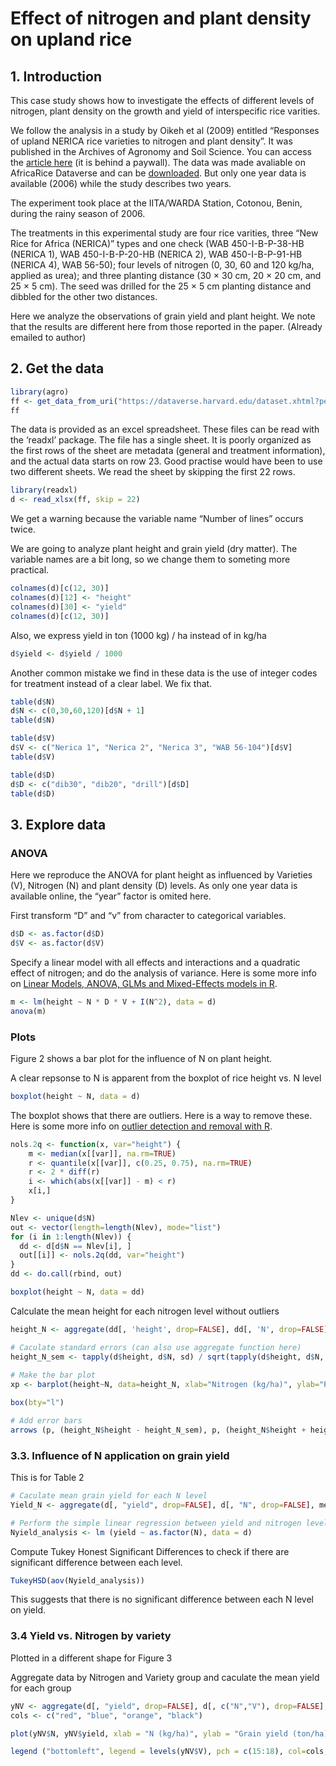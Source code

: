 # Effect of nitrogen and plant density on upland rice

## 1. Introduction

This case study shows how to investigate the effects of different levels of nitrogen, plant density on the growth and yield of interspecific rice varities. 

We follow the analysis in a study by Oikeh et al (2009) entitled "Responses of upland NERICA rice varieties to nitrogen and plant density". It was published in the Archives of Agronomy and Soil Science. You can access the [article here](https://www.tandfonline.com/doi/abs/10.1080/03650340802360484) (it is behind a paywall). The data was made avaliable on AfricaRice Dataverse and can be [downloaded](https://dataverse.harvard.edu/dataset.xhtml?persistentId=hdl:1902.1/18485). But only one year data is available (2006) while the study describes two years.

The experiment took place at the IITA/WARDA Station, Cotonou, Benin, during the rainy season of 2006.



The treatments in this experimental study are four rice varities, three "New Rice for Africa (NERICA)" types and one check (WAB 450-I-B-P-38-HB (NERICA 1), WAB 450-I-B-P-20-HB (NERICA 2), WAB 450-I-B-P-91-HB (NERICA 4), WAB 56-50); four levels of nitrogen (0, 30, 60 and 120 kg/ha, applied as urea); and three planting distance (30 × 30 cm, 20 × 20 cm, and 25 × 5 cm). The seed was drilled for the 25 × 5 cm planting distance and dibbled for the other two distances.

Here we analyze the observations of grain yield and plant height. We note that the results are different here from those reported in the paper. (Already emailed to author)

## 2. Get the data

```r
library(agro)
ff <- get_data_from_uri("https://dataverse.harvard.edu/dataset.xhtml?persistentId=hdl:1902.1/18485", ".")
ff
```

The data is provided as an excel spreadsheet. These files can be read with the 'readxl' package. The file has a single sheet. It is poorly organized as the first rows of the sheet are metadata (general and treatment information), and the actual data starts on row 23. Good practise would have been to use two different sheets. We read the sheet by skipping the first 22 rows. 

```r
library(readxl)
d <- read_xlsx(ff, skip = 22)
```

We get a warning because the variable name "Number of lines" occurs twice.

We are going to analyze plant height and grain yield (dry matter). The variable names are a bit long, so we change them to someting more practical. 

```r
colnames(d)[c(12, 30)]
colnames(d)[12] <- "height"
colnames(d)[30] <- "yield"
colnames(d)[c(12, 30)]
```

Also, we express yield in ton (1000 kg) / ha instead of in kg/ha

```r
d$yield <- d$yield / 1000
```

Another common mistake we find in these data is the use of integer codes for treatment instead of a clear label. We fix that.

```r
table(d$N)
d$N <- c(0,30,60,120)[d$N + 1]
table(d$N)

table(d$V)
d$V <- c("Nerica 1", "Nerica 2", "Nerica 3", "WAB 56-104")[d$V]
table(d$V)

table(d$D)
d$D <- c("dib30", "dib20", "drill")[d$D]
table(d$D)
```


## 3. Explore data

### ANOVA

Here we reproduce the ANOVA for plant height as influenced by Varieties (V), Nitrogen (N) and plant density (D) levels. As only one year data is available online, the "year" factor is omited here.  

First transform "D" and "v" from character to categorical variables.

```r
d$D <- as.factor(d$D)
d$V <- as.factor(d$V)
```

Specify a linear model with all effects and interactions and a quadratic effect of nitrogen; and do the analysis of variance. Here is some more info on [Linear Models, ANOVA, GLMs and Mixed-Effects models in R](https://www.r-bloggers.com/linear-models-anova-glms-and-mixed-effects-models-in-r/).


```r
m <- lm(height ~ N * D * V + I(N^2), data = d)
anova(m)
```


### Plots

Figure 2 shows a bar plot for the influence of N on plant height.

A clear repsonse to N is apparent from the boxplot of rice height vs. N level

```r
boxplot(height ~ N, data = d)
```

The boxplot shows that there are outliers. Here is a way to remove these. Here is some more info on [outlier detection and removal with R](https://www.r-bloggers.com/outlier-detection-and-treatment-with-r/).


```r
nols.2q <- function(x, var="height") {
    m <- median(x[[var]], na.rm=TRUE)
    r <- quantile(x[[var]], c(0.25, 0.75), na.rm=TRUE)
    r <- 2 * diff(r)
    i <- which(abs(x[[var]] - m) < r)
    x[i,]
}

Nlev <- unique(d$N)
out <- vector(length=length(Nlev), mode="list")
for (i in 1:length(Nlev)) {
  dd <- d[d$N == Nlev[i], ]
  out[[i]] <- nols.2q(dd, var="height")
}
dd <- do.call(rbind, out)

boxplot(height ~ N, data = dd)
```

Calculate the mean height for each nitrogen level without outliers

```r
height_N <- aggregate(dd[, 'height', drop=FALSE], dd[, 'N', drop=FALSE], mean)

# Caculate standard errors (can also use aggregate function here)
height_N_sem <- tapply(d$height, d$N, sd) / sqrt(tapply(d$height, d$N, length))
  
# Make the bar plot
xp <- barplot(height~N, data=height_N, xlab="Nitrogen (kg/ha)", ylab="Plant height (cm)", ylim = c(0,100), space = 1) 

box(bty="l")

# Add error bars
arrows (p, (height_N$height - height_N_sem), p, (height_N$height + height_N_sem), code = 3, angle = 90, length = 0.05)

```


### 3.3. Influence of N application on grain yield

This is for Table 2

```r
# Caculate mean grain yield for each N level
Yield_N <- aggregate(d[, "yield", drop=FALSE], d[, "N", drop=FALSE], mean)

# Perform the simple linear regression between yield and nitrogen level using the lm function
Nyield_analysis <- lm (yield ~ as.factor(N), data = d)
```

Compute Tukey Honest Significant Differences to check if there are significant difference between each level. 

```r
TukeyHSD(aov(Nyield_analysis))
```

This suggests that there is no significant difference between each N level on yield.  

### 3.4 Yield vs. Nitrogen by variety 

Plotted in a different shape for Figure 3

 Aggregate data by Nitrogen and Variety group and caculate the mean yield for each group

```r
yNV <- aggregate(d[, "yield", drop=FALSE], d[, c("N","V"), drop=FALSE], mean)
cols <- c("red", "blue", "orange", "black")

plot(yNV$N, yNV$yield, xlab = "N (kg/ha)", ylab = "Grain yield (ton/ha)", pch = c(15, 16, 17, 18)[yNV$V], col=cols[yNV$V], ylim=c(200, 1000), cex=1.5)

legend ("bottomleft", legend = levels(yNV$V), pch = c(15:18), col=cols, horiz=TRUE, cex=1.25)
```

